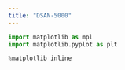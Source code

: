 ```yaml
---
title: "DSAN-5000"
---
```


```python
import matplotlib as mpl
import matplotlib.pyplot as plt

%matplotlib inline
```